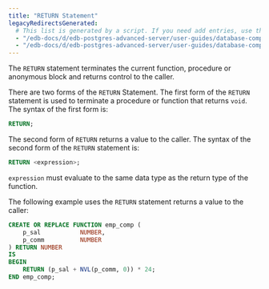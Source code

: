 ```yaml
---
title: "RETURN Statement"
legacyRedirectsGenerated:
  # This list is generated by a script. If you need add entries, use the `legacyRedirects` key.
  - "/edb-docs/d/edb-postgres-advanced-server/user-guides/database-compatibility-for-oracle-developers-guide/9.6/Database_Compatibility_for_Oracle_Developers_Guide_v9.6.1.063.html"
  - "/edb-docs/d/edb-postgres-advanced-server/user-guides/database-compatibility-for-oracle-developers-guide/9.5/Database_Compatibility_for_Oracle_Developers_Guide.1.157.html"
---
```


<div id="return_statement" class="registered_link"></div>

The `RETURN` statement terminates the current function, procedure or anonymous block and returns control to the caller.

There are two forms of the `RETURN` Statement. The first form of the `RETURN` statement is used to terminate a procedure or function that returns `void`. The syntax of the first form is:

```sql
RETURN;
```

The second form of `RETURN` returns a value to the caller. The syntax of the second form of the `RETURN` statement is:

```sql
RETURN <expression>;
```

`expression` must evaluate to the same data type as the return type of the function.

The following example uses the `RETURN` statement returns a value to the caller:

```sql
CREATE OR REPLACE FUNCTION emp_comp (
    p_sal           NUMBER,
    p_comm          NUMBER
) RETURN NUMBER
IS
BEGIN
    RETURN (p_sal + NVL(p_comm, 0)) * 24;
END emp_comp;
```
